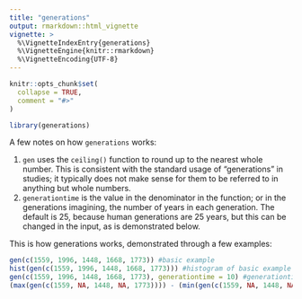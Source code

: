 ```yaml
---
title: "generations"
output: rmarkdown::html_vignette
vignette: >
  %\VignetteIndexEntry{generations}
  %\VignetteEngine{knitr::rmarkdown}
  %\VignetteEncoding{UTF-8}
---
```


```r
knitr::opts_chunk$set(
  collapse = TRUE,
  comment = "#>"
)
```

```r
library(generations)
```

A few notes on how `generations` works: 

1. `gen` uses the `ceiling()` function to round up to the nearest whole number. This is consistent with the standard usage of "generations" in studies; it typically does not make sense for them to be referred to in anything but whole numbers. 
2. `generationtime` is the value in the denominator in the function; or in the generations imagining, the number of years in each generation. The default is 25, because human generations are 25 years, but this can be changed in the input, as is demonstrated below. 

This is how generations works, demonstrated through a few examples: 

```r
gen(c(1559, 1996, 1448, 1668, 1773)) #basic example
hist(gen(c(1559, 1996, 1448, 1668, 1773))) #histogram of basic example
gen(c(1559, 1996, 1448, 1668, 1773), generationtime = 10) #generationtime is changed to 10
(max(gen(c(1559, NA, 1448, NA, 1773)))) - (min(gen(c(1559, NA, 1448, NA, 1773)))) #calculations with output, as well as use of NAs in input vector

```
